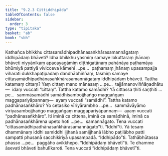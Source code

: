 ```yaml
---
title: "9.2.3 Cittiddhipāda"
tableOfContents: false
sidebar:
  order: 3
type: "tipitaka"
basket: "ab"
book: "vbh"
---
```



<DynamicBreadcrumb />

<Division number="451" book="vbh">

<Paragraph number="1505" book="vbh">
Kathañca bhikkhu cittasamādhipadhānasaṅkhārasamannāgataṃ iddhipādaṃ bhāveti? Idha bhikkhu yasmiṃ samaye lokuttaraṃ jhānaṃ bhāveti niyyānikaṃ apacayagāmiṃ diṭṭhigatānaṃ pahānāya paṭhamāya bhūmiyā pattiyā vivicceva kāmehi …pe…  paṭhamaṃ jhānaṃ upasampajja viharati dukkhapaṭipadaṃ dandhābhiññaṃ, tasmiṃ samaye cittasamādhipadhānasaṅkhārasamannāgataṃ iddhipādaṃ bhāveti.
</Paragraph>

</Division>
<Division number="452" book="vbh">

<Paragraph number="1506" book="vbh">
Tattha katamaṃ cittaṃ? Yaṃ cittaṃ mano mānasaṃ …pe…  tajjāmanoviññāṇadhātu—  idaṃ vuccati “cittaṃ”.
</Paragraph>

<Paragraph number="1507" book="vbh">
Tattha katamo samādhi? Yā cittassa ṭhiti saṇṭhiti …pe…  sammāsamādhi samādhisambojjhaṅgo maggaṅgaṃ maggapariyāpannaṃ—  ayaṃ vuccati “samādhi”.
</Paragraph>

<Paragraph number="1508" book="vbh">
Tattha katamo padhānasaṅkhāro? Yo cetasiko vīriyārambho …pe…  sammāvāyāmo vīriyasambojjhaṅgo maggaṅgaṃ maggapariyāpannaṃ—  ayaṃ vuccati “padhānasaṅkhāro”. Iti iminā ca cittena, iminā ca samādhinā, iminā ca padhānasaṅkhārena upeto hoti …pe…  samannāgato. Tena vuccati “cittasamādhipadhānasaṅkhārasamannāgato”ti.
</Paragraph>

</Division>
<Division number="453" book="vbh">

<Paragraph number="1509" book="vbh">
“Iddhī”ti. Yā tesaṃ dhammānaṃ iddhi samiddhi ijjhanā samijjhanā lābho paṭilābho patti sampatti phusanā sacchikiriyā upasampadā.
</Paragraph>

<Paragraph number="1510" book="vbh">
“Iddhipādo”ti. Tathābhūtassa phasso …pe…  paggāho avikkhepo.
</Paragraph>

<Paragraph number="1511" book="vbh">
“Iddhipādaṃ bhāvetī”ti. Te dhamme āsevati bhāveti bahulīkaroti. Tena vuccati “iddhipādaṃ bhāvetī”ti.
</Paragraph>
</Division>